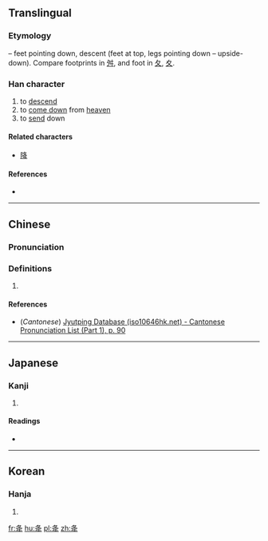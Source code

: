{{also|舛}}
==Translingual==

===Etymology===
{{liushu|p}} – feet pointing down, descent (feet at top, legs pointing down – upside-down). Compare footprints in [[舛]], and foot in [[夂]], [[夊]].

===Han character===
{{Han char|rn=34|rad=夂|as=03|sn=6|four=|canj=HEQ,XHEQ|ids=⿱夂㐄}}

# to [[descend]]
# to [[come down]] from [[heaven]]
# to [[send]] down

====Related characters====
* [[降]]

====References====
* {{Han ref|kx=0244.200|dkj=05695|dj=0485.050|hdz=20868.040|uh=5905|ud=22789}}

----

==Chinese==
{{zh-forms}}

===Pronunciation===
{{zh-pron
|m=jiàng
|c=gong3
|mc=y
|oc=y
|ma=
|cat=v
}}

===Definitions===
# {{rfdef|lang=zh}}

====References====
*(''Cantonese'') [http://www.iso10646hk.net/jp/document/download.jsp Jyutping Database (iso10646hk.net) - Cantonese Pronunciation List (Part 1), p. 90]

----

==Japanese==

===Kanji===
{{ja-kanji|grade=|rs=夂03}}

# {{defn|lang=ja|sort=夂03}}

====Readings====
* {{ja-readings|on=[[こう]] (kō)|kun=[[おおりる]] (ooriru), [[おおろす]] (oorosu), [[ふうる]] (fuuru)}}

----

==Korean==

===Hanja===
{{ko-hanja|hangeul=[[강]]|eumhun=|rv=gang|mr=kang|y=kang}}

# {{defn|lang=ko|sort=夂03}}

[[fr:夅]]
[[hu:夅]]
[[pl:夅]]
[[zh:夅]]